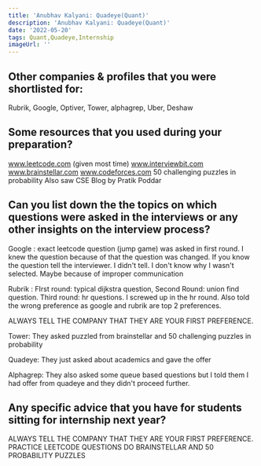 ```yaml
---
title: 'Anubhav Kalyani: Quadeye(Quant)'
description: 'Anubhav Kalyani: Quadeye(Quant)'
date: '2022-05-20'
tags: Quant,Quadeye,Internship
imageUrl: ''
---
```


## Other companies & profiles that you were shortlisted for:
Rubrik, Google, Optiver, Tower, alphagrep, Uber, Deshaw

## Some resources that you used during your preparation?
www.leetcode.com (given most time) www.interviewbit.com www.brainstellar.com www.codeforces.com 
50 challenging puzzles in probability
Also saw CSE Blog by Pratik Poddar

## Can you list down the the topics on which questions were asked in the interviews or any other insights on the interview process?
Google : exact leetcode question (jump game) was asked in first round. I knew the question because of that the question was changed. If you know the question tell the interviewer. I didn't tell. I don't know why I wasn't selected. Maybe because of improper communication

Rubrik : FIrst round: typical dijkstra question, Second Round: union find question. Third round: hr questions. I screwed up in the hr round. Also told the wrong preference as google and rubrik are top 2 preferences.

ALWAYS TELL THE COMPANY THAT THEY ARE YOUR FIRST PREFERENCE.

Tower: They asked puzzled from brainstellar and 50 challenging puzzles in probability

Quadeye: They just asked about academics and gave the offer

Alphagrep: They also asked some queue based questions but I told them I had offer from quadeye and they didn't proceed further.

## Any specific advice that you have for students sitting for internship next year?
ALWAYS TELL THE COMPANY THAT THEY ARE YOUR FIRST PREFERENCE.
PRACTICE LEETCODE QUESTIONS
DO BRAINSTELLAR AND 50 PROBABILITY PUZZLES

